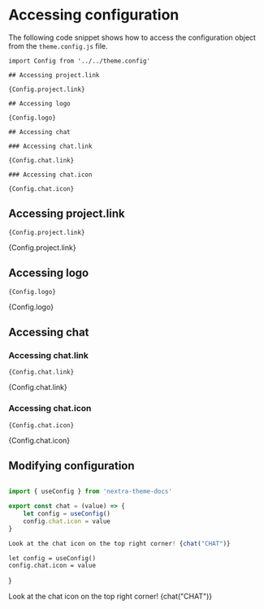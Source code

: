 
# Accessing configuration

The following code snippet shows how to access the configuration object from the `theme.config.js` file.

```mdx
import Config from '../../theme.config'

## Accessing project.link

{Config.project.link}

## Accessing logo

{Config.logo}

## Accessing chat

### Accessing chat.link

{Config.chat.link}

### Accessing chat.icon

{Config.chat.icon}
```



## Accessing project.link

```mdx
{Config.project.link}
``` 

{Config.project.link}

## Accessing logo

```mdx
{Config.logo}
```

{Config.logo}

## Accessing chat

### Accessing chat.link

```mdx
{Config.chat.link}
```

{Config.chat.link}

### Accessing chat.icon

```mdx
{Config.chat.icon}
```

{Config.chat.icon}

## Modifying configuration

```js copy

import { useConfig } from 'nextra-theme-docs'

export const chat = (value) => {
    let config = useConfig()
    config.chat.icon = value
}

Look at the chat icon on the top right corner! {chat("CHAT")}
```


    let config = useConfig()
    config.chat.icon = value
}

Look at the chat icon on the top right corner! {chat("CHAT")}

